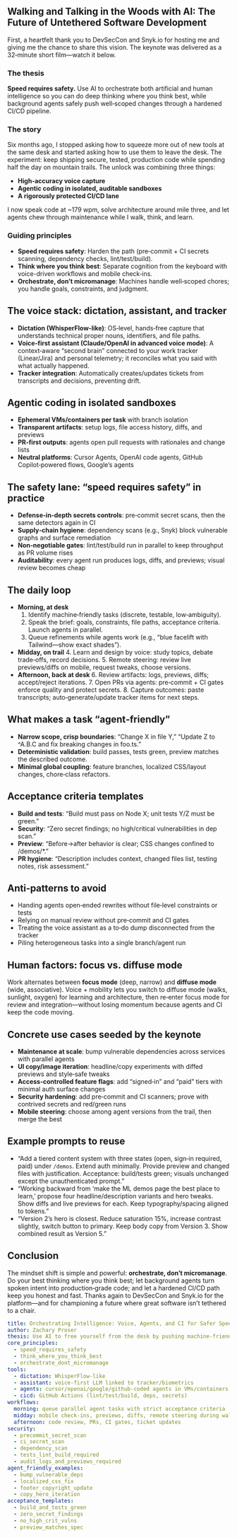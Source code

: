


## Walking and Talking in the Woods with AI: The Future of Untethered Software Development

First, a heartfelt thank you to DevSecCon and Snyk.io for hosting me and giving me the chance to share this vision. The keynote was delivered as a 32‑minute short film—watch it below.

<YoutubeEmbed urls="https://www.youtube.com/watch?v=kwIzRkzO_Z4" title="DevSecCon 2025 Keynote by Zachary Proser" />

### The thesis
**Speed requires safety.** Use AI to orchestrate both artificial and human intelligence so you can do deep thinking where you think best, while background agents safely push well‑scoped changes through a hardened CI/CD pipeline.

### The story
Six months ago, I stopped asking how to squeeze more out of new tools at the same desk and started asking how to use them to leave the desk. The experiment: keep shipping secure, tested, production code while spending half the day on mountain trails. The unlock was combining three things:
- **High‑accuracy voice capture**
- **Agentic coding in isolated, auditable sandboxes**
- **A rigorously protected CI/CD lane**

I now speak code at ~179 wpm, solve architecture around mile three, and let agents chew through maintenance while I walk, think, and learn.

### Guiding principles
- **Speed requires safety**: Harden the path (pre‑commit + CI secrets scanning, dependency checks, lint/test/build).
- **Think where you think best**: Separate cognition from the keyboard with voice-driven workflows and mobile check‑ins.
- **Orchestrate, don’t micromanage**: Machines handle well‑scoped chores; you handle goals, constraints, and judgment.

## The voice stack: dictation, assistant, and tracker
- **Dictation (WhisperFlow‑like)**: OS‑level, hands‑free capture that understands technical proper nouns, identifiers, and file paths.
- **Voice‑first assistant (Claude/OpenAI in advanced voice mode)**: A context‑aware “second brain” connected to your work tracker (Linear/Jira) and personal telemetry; it reconciles what you said with what actually happened.
- **Tracker integration**: Automatically creates/updates tickets from transcripts and decisions, preventing drift.

## Agentic coding in isolated sandboxes
- **Ephemeral VMs/containers per task** with branch isolation
- **Transparent artifacts**: setup logs, file access history, diffs, and previews
- **PR‑first outputs**: agents open pull requests with rationales and change lists
- **Neutral platforms**: Cursor Agents, OpenAI code agents, GitHub Copilot‑powered flows, Google’s agents

## The safety lane: “speed requires safety” in practice
- **Defense‑in‑depth secrets controls**: pre‑commit secret scans, then the same detectors again in CI
- **Supply‑chain hygiene**: dependency scans (e.g., Snyk) block vulnerable graphs and surface remediation
- **Non‑negotiable gates**: lint/test/build run in parallel to keep throughput as PR volume rises
- **Auditability**: every agent run produces logs, diffs, and previews; visual review becomes cheap

## The daily loop
- **Morning, at desk**
  1. Identify machine‑friendly tasks (discrete, testable, low‑ambiguity).
  2. Speak the brief: goals, constraints, file paths, acceptance criteria. Launch agents in parallel.
  3. Queue refinements while agents work (e.g., “blue facelift with Tailwind—show exact shades”).
- **Midday, on trail**
  4. Learn and design by voice: study topics, debate trade‑offs, record decisions.
  5. Remote steering: review live previews/diffs on mobile, request tweaks, choose versions.
- **Afternoon, back at desk**
  6. Review artifacts: logs, previews, diffs; accept/reject iterations.
  7. Open PRs via agents: pre‑commit + CI gates enforce quality and protect secrets.
  8. Capture outcomes: paste transcripts; auto‑generate/update tracker items for next steps.

## What makes a task “agent‑friendly”
- **Narrow scope, crisp boundaries**: “Change X in file Y,” “Update Z to ^A.B.C and fix breaking changes in foo.ts.”
- **Deterministic validation**: build passes, tests green, preview matches the described outcome.
- **Minimal global coupling**: feature branches, localized CSS/layout changes, chore‑class refactors.

## Acceptance criteria templates
- **Build and tests**: “Build must pass on Node X; unit tests Y/Z must be green.”
- **Security**: “Zero secret findings; no high/critical vulnerabilities in dep scan.”
- **Preview**: “Before→after behavior is clear; CSS changes confined to /demos/*.”
- **PR hygiene**: “Description includes context, changed files list, testing notes, risk assessment.”

## Anti‑patterns to avoid
- Handing agents open‑ended rewrites without file‑level constraints or tests
- Relying on manual review without pre‑commit and CI gates
- Treating the voice assistant as a to‑do dump disconnected from the tracker
- Piling heterogeneous tasks into a single branch/agent run

## Human factors: focus vs. diffuse mode
Work alternates between **focus mode** (deep, narrow) and **diffuse mode** (wide, associative). Voice + mobility lets you switch to diffuse mode (walks, sunlight, oxygen) for learning and architecture, then re‑enter focus mode for review and integration—without losing momentum because agents and CI keep the code moving.

## Concrete use cases seeded by the keynote
- **Maintenance at scale**: bump vulnerable dependencies across services with parallel agents
- **UI copy/image iteration**: headline/copy experiments with diffed previews and style‑safe tweaks
- **Access‑controlled feature flags**: add “signed‑in” and “paid” tiers with minimal auth surface changes
- **Security hardening**: add pre‑commit and CI scanners; prove with contrived secrets and red/green runs
- **Mobile steering**: choose among agent versions from the trail, then merge the best

## Example prompts to reuse
- “Add a tiered content system with three states (open, sign‑in required, paid) under `/demos`. Extend auth minimally. Provide preview and changed files with justification. Acceptance: build/tests green; visuals unchanged except the unauthenticated prompt.”
- “Working backward from ‘make the ML demos page the best place to learn,’ propose four headline/description variants and hero tweaks. Show diffs and live previews for each. Keep typography/spacing aligned to tokens.”
- “Version 2’s hero is closest. Reduce saturation 15%, increase contrast slightly, switch button to primary. Keep body copy from Version 3. Show combined result as Version 5.”

## Conclusion
The mindset shift is simple and powerful: **orchestrate, don’t micromanage**. Do your best thinking where you think best; let background agents turn spoken intent into production‑grade code; and let a hardened CI/CD path keep you honest and fast. Thanks again to DevSecCon and Snyk.io for the platform—and for championing a future where great software isn’t tethered to a chair.

```yaml
title: Orchestrating Intelligence: Voice, Agents, and CI for Safer Speed
author: Zachary Proser
thesis: Use AI to free yourself from the desk by pushing machine-friendly work through a hardened pipeline while you do deep thinking where you think best.
core_principles:
  - speed_requires_safety
  - think_where_you_think_best
  - orchestrate_dont_micromanage
tools:
  - dictation: WhisperFlow-like
  - assistant: voice-first LLM linked to tracker/biometrics
  - agents: cursor/openai/google/github-coded agents in VMs/containers
  - cicd: GitHub Actions (lint/test/build, deps, secrets)
workflows:
  morning: queue parallel agent tasks with strict acceptance criteria
  midday: mobile check-ins, previews, diffs, remote steering during walks
  afternoon: code review, PRs, CI gates, ticket updates
security:
  - precommit_secret_scan
  - ci_secret_scan
  - dependency_scan
  - tests_lint_build_required
  - audit_logs_and_previews_required
agent_friendly_examples:
  - bump_vulnerable_deps
  - localized_css_fix
  - footer_copyright_update
  - copy_hero_iteration
acceptance_templates:
  - build_and_tests_green
  - zero_secret_findings
  - no_high_crit_vulns
  - preview_matches_spec
```